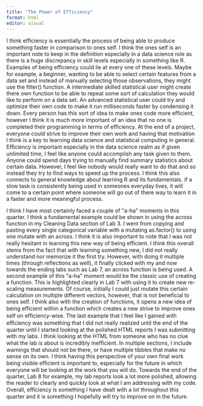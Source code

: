 ```yaml
---
title: "The Power of Efficiency"
format: html
editor: visual
---
```


I think eﬀiciency is essentially the process of being able to produce something faster
in comparison to ones self. I think the ones self is an important note to keep in the definition
especially in a data science role as there is a huge discrepancy in skill levels especially in
something like R. Examples of being eﬀiciency could lie at every one of these levels. Maybe for
example, a beginner, wanting to be able to select certain features from a data set and instead
of manually selecting those observations, they might use the filter() function. A intermediate
skilled statistical user might create there own function to be able to repeat some sort of
calculation they would like to perform on a data set. An advanced statistical user could try
and optimize their own code to make it run milliseconds faster by condensing it down. Every
person has this sort of idea to make ones code more eﬀicient, however I think it is much more
important of an idea that no one is completed their programming in terms of eﬀiciency. At the
end of a project, everyone could strive to improve their own work and having that motivation
I think is a key to learning data science and statistical computing in general. Eﬀiciency is
important especially in the data science realm as if given unlimited time, I feel like anyone
could accomplish any task given to them. Anyone could spend days trying to manually find
summary statistics about certain data. However, I feel like nobody would really want to do
that and so instead they try to find ways to speed up the process. I think this also connects to
general knowledge about learning R and its fundamentals. if a slow task is consistently being
used in someones everyday lives, it will come to a certain point where someone will go out of
there way to learn it in a faster and more meaningful process.
					

I think I have most certainly faced a couple of \"a-ha\" moments in this quarter. I think a fundamental example could be shown in using the across function in my Cleaning Data section of Lab 3. I went from copying and pasting every single categorical variable with a mutating as.factor() to using one mutate with an across. I think it is also important to note that I was not really hesitant in learning this new way of being eﬀicient. I think this overall stems from the fact that with learning something new, I did not really understand nor memorize it the first try. However, with doing it multiple times (through reflections as well), it finally clicked with my and now towards the ending labs such as Lab 7, an across function is being used. A second example of this \"a-ha\" moment would be the classic use of creating a function. This is highlighted clearly in Lab 7 with using it to create new re-scaling measurements. Of course, initially I could just mutate this certain calculation on multiple different vectors, however, that is not beneficial to ones self. I think also with the creation of functions, it opens a new idea of being eﬀicient within a function which creates a new strive to improve ones self on eﬀiciency-wise. The last example that I feel like I gained with eﬀiciency was something that I did not really realized until the end of the quarter until I started looking at the polished HTML reports I was submitting with my labs. I think looking at the HTML from someone who has no clue what the lab is about is incredibly ineﬀicient. In multiple sections, I include warnings that should not be there, or have multiple tibbles that make no sense on its own. I think
having this perspective of your own final work being visible eﬀicient is important to, especially for the future in which everyone will be looking at the work that you will do. Towards the end of the quarter, Lab 8 for example, my lab reports look a lot more polished, allowing the reader to clearly and quickly look at what I am addressing with my code. Overall, eﬀiciency is something I have dealt with a lot throughout this quarter and it is something I hopefully will try to improve on in the future.

				
			
		

	
